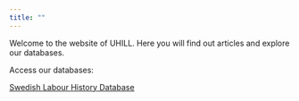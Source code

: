 ```yaml
---
title: ""
---
```


Welcome to the website of UHILL. Here you will find out articles and explore our databases.

Access our databases:

[Swedish Labour History Database](https://jonatanandersson.shinyapps.io/LabourHistorySite/ )
